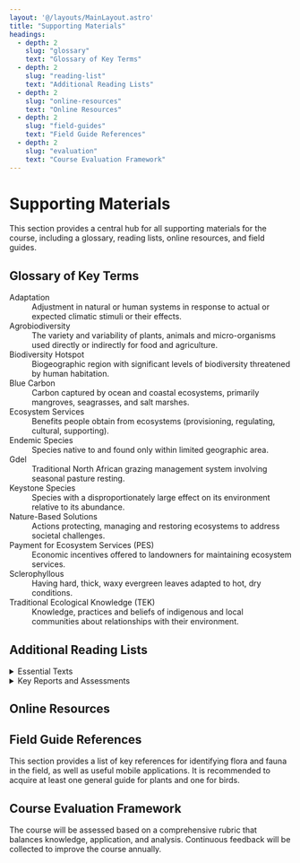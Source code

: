 ```yaml
---
layout: '@/layouts/MainLayout.astro'
title: "Supporting Materials"
headings:
  - depth: 2
    slug: "glossary"
    text: "Glossary of Key Terms"
  - depth: 2
    slug: "reading-list"
    text: "Additional Reading Lists"
  - depth: 2
    slug: "online-resources"
    text: "Online Resources"
  - depth: 2
    slug: "field-guides"
    text: "Field Guide References"
  - depth: 2
    slug: "evaluation"
    text: "Course Evaluation Framework"
---
```


# Supporting Materials

This section provides a central hub for all supporting materials for the course, including a glossary, reading lists, online resources, and field guides.

## Glossary of Key Terms

<div class="glossary">
<dl>
    <dt>Adaptation</dt><dd>Adjustment in natural or human systems in response to actual or expected climatic stimuli or their effects.</dd>
    <dt>Agrobiodiversity</dt><dd>The variety and variability of plants, animals and micro-organisms used directly or indirectly for food and agriculture.</dd>
    <dt>Biodiversity Hotspot</dt><dd>Biogeographic region with significant levels of biodiversity threatened by human habitation.</dd>
    <dt>Blue Carbon</dt><dd>Carbon captured by ocean and coastal ecosystems, primarily mangroves, seagrasses, and salt marshes.</dd>
    <dt>Ecosystem Services</dt><dd>Benefits people obtain from ecosystems (provisioning, regulating, cultural, supporting).</dd>
    <dt>Endemic Species</dt><dd>Species native to and found only within limited geographic area.</dd>
    <dt>Gdel</dt><dd>Traditional North African grazing management system involving seasonal pasture resting.</dd>
    <dt>Keystone Species</dt><dd>Species with a disproportionately large effect on its environment relative to its abundance.</dd>
    <dt>Nature-Based Solutions</dt><dd>Actions protecting, managing and restoring ecosystems to address societal challenges.</dd>
    <dt>Payment for Ecosystem Services (PES)</dt><dd>Economic incentives offered to landowners for maintaining ecosystem services.</dd>
    <dt>Sclerophyllous</dt><dd>Having hard, thick, waxy evergreen leaves adapted to hot, dry conditions.</dd>
    <dt>Traditional Ecological Knowledge (TEK)</dt><dd>Knowledge, practices and beliefs of indigenous and local communities about relationships with their environment.</dd>
</dl>
</div>

## Additional Reading Lists

<Accordion>
<details>
<summary>Essential Texts</summary>
<div class="content reading-list">
    <h4>Global Ecosystem Principles</h4>
    <ul>
        <li>Chapin III, F.S., Matson, P.A., & Vitousek, P. (2011). _Principles of Terrestrial Ecosystem Ecology_. Springer.</li>
        <li>Millennium Ecosystem Assessment. (2005). _Ecosystems and Human Well-being: Synthesis_. Island Press.</li>
        <li>Rockström, J., et al. (2009). "Planetary boundaries: exploring the safe operating space for humanity." _Nature_, 461(7263), 472-475.</li>
    </ul>
    <h4>Mediterranean Ecosystems</h4>
    <ul>
        <li>Blondel, J., Aronson, J., Bodiou, J.Y., & Boeuf, G. (2010). _The Mediterranean Region: Biological Diversity in Space and Time_. Oxford University Press.</li>
        <li>Grove, A.T., & Rackham, O. (2003). _The Nature of Mediterranean Europe: An Ecological History_. Yale University Press.</li>
    </ul>
    <h4>Tunisian Ecosystems</h4>
    <ul>
        <li>Nabli, M.A. (1995). _Essai de synthèse sur la végétation et la phyto-écologie tunisiennes_. MAB Tunisie.</li>
    </ul>
</div>
</details>
<details>
<summary>Key Reports and Assessments</summary>
<div class="content reading-list">
    <h4>Global Assessments</h4>
    <ul>
        <li>IPBES (2019). _Global Assessment Report on Biodiversity and Ecosystem Services_.</li>
        <li>IPCC (2022). _Climate Change 2022: Impacts, Adaptation and Vulnerability_.</li>
    </ul>
    <h4>Regional Reports</h4>
    <ul>
        <li>Plan Bleu (2020). _State of the Environment and Development in the Mediterranean_.</li>
    </ul>
    <h4>National Documents</h4>
    <ul>
       <li>Tunisia National Biodiversity Strategy and Action Plan 2018-2030</li>
       <li>Tunisia's Nationally Determined Contribution (NDC) to UNFCCC</li>
    </ul>
</div>
</details>
</Accordion>

## Online Resources

<div class="resource-grid">
    <ResourceLink href="https://www.cbd.int" title="Convention on Biological Diversity" description="The main UN body for biodiversity policy." />
    <ResourceLink href="https://www.iucn.org/mediterranean" title="IUCN Mediterranean" description="Conservation efforts and projects in the Med region." />
    <ResourceLink href="https://www.wwfmmi.org" title="WWF Mediterranean" description="WWF's Mediterranean Marine Initiative." />
    <ResourceLink href="https://www.environnement.gov.tn" title="Tunisian Ministry of Environment" description="Official government agency for environmental policy." />
    <ResourceLink href="https://www.gbif.org/country/TN" title="GBIF Tunisia" description="Global Biodiversity Information Facility data for Tunisia." />
    <ResourceLink href="https://www.protectedplanet.net" title="Protected Planet" description="The most comprehensive database on protected areas." />
</div>

## Field Guide References

This section provides a list of key references for identifying flora and fauna in the field, as well as useful mobile applications. It is recommended to acquire at least one general guide for plants and one for birds.

## Course Evaluation Framework

The course will be assessed based on a comprehensive rubric that balances knowledge, application, and analysis. Continuous feedback will be collected to improve the course annually.